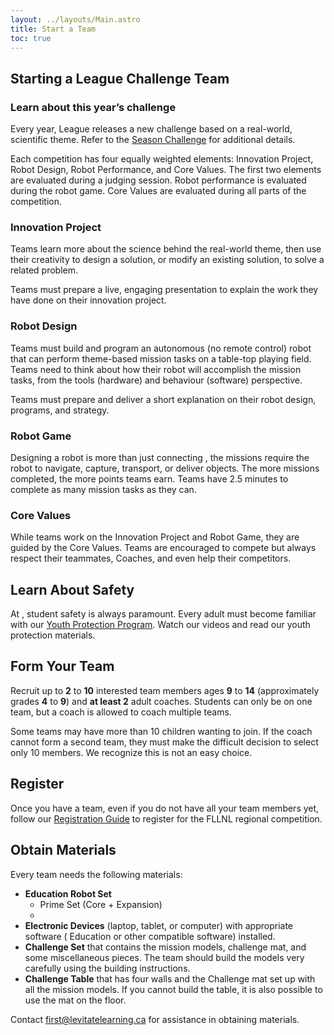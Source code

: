 ```yaml
---
layout: ../layouts/Main.astro
title: Start a Team
toc: true
---
```



## Starting a <FIRSTLEGO/> League Challenge Team

### Learn about this year’s challenge

Every year, <FIRSTLEGO/> League releases a new challenge based on a real-world, scientific theme. Refer to the [Season
Challenge](https://www.firstlegoleague.org/season) for additional details.

Each competition has four equally weighted elements: Innovation Project, Robot Design, Robot Performance, and Core
Values. The first two elements are evaluated during a judging session. Robot performance is evaluated during the robot
game. Core Values are evaluated during all parts of the competition.

### Innovation Project

Teams learn more about the science behind the real-world theme, then use their creativity to design a solution, or
modify an existing solution, to solve a related problem.

Teams must prepare a live, engaging presentation to explain the work they have done on their innovation project.

### Robot Design

Teams must build and program an autonomous (no remote control) <LEGO/> robot that can perform theme-based mission tasks on
a table-top playing field. Teams need to think about how their robot will accomplish the mission tasks, from the tools
(hardware) and behaviour (software) perspective.

Teams must prepare and deliver a short explanation on their robot design, programs, and strategy.

### Robot Game

Designing a robot is more than just connecting <LEGO/>, the missions require the robot to navigate, capture, transport, or
deliver objects. The more missions completed, the more points teams earn. Teams have 2.5 minutes to complete as many
mission tasks as they can.

### Core Values

While teams work on the Innovation Project and Robot Game, they are guided by the <FIRST/> Core Values. Teams are
encouraged to compete but always respect their teammates, Coaches, and even help their competitors.

## Learn About Safety

At <FIRST/>, student safety is always paramount. Every adult must become familiar with our
[Youth Protection Program](https://www.firstinspires.org/resource-library/youth-protection-policy). Watch our videos and
read our youth protection materials.

## Form Your Team

Recruit up to **2** to **10** interested team members ages **9** to **14** (approximately grades **4** to **9**) and **at
least 2** adult coaches. Students can only be on one team, but a coach is allowed to coach multiple teams.

Some teams may have more than 10 children wanting to join. If the coach cannot form a second team, they must make the
difficult decision to select only 10 members. We recognize this is not an easy choice.

## Register

Once you have a team, even if you do not have all your team members yet, follow our
[Registration Guide](/how-to-register) to register for the FLLNL regional competition.

##  Obtain Materials

Every team needs the following materials:

* **<LEGO/> Education Robot Set**
    * <Trademark content="SPIKE" /> Prime Set (Core + Expansion)
    * <RegisteredTrademark content="MINDSTORMS" />
* **Electronic Devices** (laptop, tablet, or computer) with appropriate software (<LEGO/> Education <Trademark content="SPIKE" /> or other
compatible software) installed.
* **Challenge Set** that contains the mission models, challenge mat, and some miscellaneous pieces. The team should build
the models very carefully using the building instructions.
* **Challenge Table** that has four walls and the Challenge mat set up with all the mission models. If you cannot build
the table, it is also possible to use the mat on the floor.

Contact [first@levitatelearning.ca](mailto:first@levitatelearning.ca) for assistance in obtaining materials.
